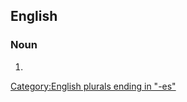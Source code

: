 {{also|tarbrushes}}

==English==

===Noun===
{{head|en|noun plural form}}

# {{plural of|tar-brush|lang=en}}

[[Category:English plurals ending in "-es"]]